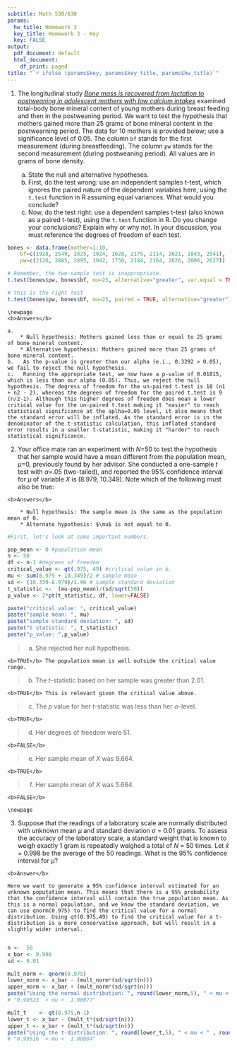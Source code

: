 ```yaml
---
subtitle: Math 530/630
params:
  hw_title: Homework 3
  key_title: Homework 3 - Key
  key: FALSE
output:
  pdf_document: default
  html_document:
    df_print: paged
title: "`r ifelse (params$key, params$key_title, params$hw_title)`"
---
```


<!-- To make the HW key -->
<!-- rmarkdown::render("hw/HW3/HW3.Rmd", output_file = "HW3-key.pdf",  params = list(key=TRUE), output_format = "pdf_document") -->
<!-- rmarkdown::render("hw/HW3/HW3.Rmd", output_file = "HW3-key.html", params = list(key=TRUE), output_format = "html_document") -->


1. The longitudinal study [*Bone mass is recovered from lactation to postweaning in adolescent mothers with low calcium intakes*](https://www.ncbi.nlm.nih.gov/pubmed/15531682) examined total-body bone mineral content of young mothers during breast feeding and then in the postweaning period. We want to test the hypothesis that mothers gained more than 25 grams of bone mineral content in the postwearning period. The data for 10 mothers is provided below; use a significance level of 0.05. The column `bf` stands for the first measurement (during breastfeeding). The column `pw` stands for the second measurement (during postweaning period). All values are in grams of bone density.

    a. State the null and alternative hypotheses.
    b. First, do the test wrong: use an independent samples t-test, which ignores the paired nature of the dependent variables here, using the `t.test` function in R assuming equal variances. What would you conclude?
    c. Now, do the test right: use a dependent samples t-test (also known as a paired t-test), using the `t.test` function in R. Do you change your conclusions? Explain why or why not. In your discussion, you must reference the degrees of freedom of each test. 

```r
bones <- data.frame(mother=1:10,
    bf=c(1928, 2549, 2825, 1924, 1628, 2175, 2114, 2621, 1843, 2541),
    pw=c(2126, 2885, 2895, 1942, 1750, 2184, 2164, 2626, 2006, 2627))
```


```r
# Remember, the two-sample test is inappropriate.
t.test(bones$pw, bones$bf, mu=25, alternative="greater", var.equal = TRUE)

# this is the right test
t.test(bones$pw, bones$bf, mu=25, paired = TRUE, alternative="greater")
```

```asis
\newpage
<b>Answers</b>
  
a.   
    * Null hypothesis: Mothers gained less than or equal to 25 grams of bone mineral content. 
    * Alternative hypothesis: Mothers gained more than 25 grams of bone mineral content.
b.   As the p-value is greater than our alpha (e.i., 0.3292 > 0.05), we fail to reject the null hypothesis.
c.   Running the appropriate test, we now have a p-value of 0.01815, which is less than our alpha (0.05). Thus, we reject the null hypothesis. The degress of freedom for the un-paired t.test is 18 (n1 + n2 - 2), whereas the degrees of freedom for the paired t.test is 9 (n/2-1). Although this higher degrees of freedom does mean a lower critical value for the un-paired t.test making it "easier" to reach statistical significance at the aplha=0.05 level, it also means that the standard error will be inflated. As the standard error is in the denominator of the t-statistic calculation, this inflated standard error results in a smaller t-statistic, making it "harder" to reach statistical significance.

```


2. Your office mate ran an experiment with *N*=50 to test the hypothesis that her sample would have a mean different from the population mean, $\mu$=0, previously found by her advisor. She conducted a one-sample *t* test with $\alpha$=.05 (two-tailed), and reported the 95% confidence interval for $\mu$ of variable *X* is (8.979, 10.349). Note which of the following must also be true:

```asis
<b>Answers</b>
  
    * Null hypothesis: The sample mean is the same as the population mean of 0.
    * Alternate hypothesis: $\mu$ is not equal to 0.

```

```r
#First, let's look at some important numbers.

pop_mean <- 0 #population mean
n <- 50
df <- n-1 #degrees of freedom
critical_value <- qt(.975, 49) #critical value in b.
mu <- sum(8.979 + 10.349)/2 # sample mean
sd <- (10.339-8.979)/1.96 # sample standard deviation 
t_statistic <-  (mu-pop_mean)/(sd/sqrt(50))
p_value <- 2*pt(t_statistic, df, lower=FALSE)
```

```r
paste("critical value: ", critical_value)
paste("sample mean: ", mu)
paste("sample standard deviation: ", sd)
paste("t statistic: ", t_statistic)
paste("p_value: ",p_value)
```


> a. She rejected her null hypothesis. 
```asis
<b>TRUE</b> The population mean is well outside the critical value range.
```

> b. The *t*-statistic based on her sample was greater than 2.01.
```asis
<b>TRUE</b> This is relevant given the critical value above.
```

> c. The *p* value for her *t*-statistic was less than her $\alpha$-level.
```asis
<b>TRUE</b> 
```

> d. Her degrees of freedom were 51.
```asis
<b>FALSE</b>
```

> e. Her sample mean of *X* was 9.664.
```asis
<b>TRUE</b>
```

> f. Her sample mean of *X* was 5.664.
```asis
<b>FALSE</b>
```


```asis
\newpage
```

3. Suppose that the readings of a laboratory scale are normally distributed with unknown mean $\mu$ and standard deviation $\sigma$ = 0.01 grams. To assess the accuracy of the laboratory scale, a standard weight that is known to weigh exactly 1 gram is repeatedly weighed a total of *N* = 50 times. Let $\bar{x}$ = 0.998 be the average of the 50 readings. What is the 95% confidence interval for $\mu$?

```asis
<b>Answer</b>

Here we want to generate a 95% confidence interval estimated for an unknown poputation mean. This means that there is a 95% probability that the confidence interval will contain the true population mean. As this is a normal population, and we know the standard deviation, we can use qnorm(0.975) to find the critical value for a normal distribution. Using qt(0.975,49) to find the critical value for a t-distribution is a more conservative approach, but will result in a slightly wider interval.
  
```

```r
n <-  50
x_bar <- 0.998
sd <- 0.01

mult_norm <- qnorm(0.975)
lower_norm <- x_bar - (mult_norm*(sd/sqrt(n)))
upper_norm <- x_bar + (mult_norm*(sd/sqrt(n)))
paste("Using the normal distribution: ", round(lower_norm,5), " < mu < " , round(upper_norm,5))
# "0.99523  < mu <  1.00077"

mult_t    <- qt(0.975,n-1)
lower_t <- x_bar - (mult_t*(sd/sqrt(n)))
upper_t <- x_bar + (mult_t*(sd/sqrt(n)))
paste("Using the t-distribution: ", round(lower_t,5), " < mu < " , round(upper_t,5))
# "0.99516  < mu <  1.00084"

```
